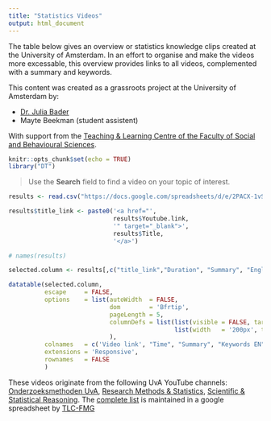 ```yaml
---
title: "Statistics Videos"
output: html_document
---
```


The table below gives an overview or statistics knowledge clips created at the University of Amsterdam. In an effort to organise and make the videos more excessable, this overview provides links to all videos, complemented with a summary and keywords.

This content was created as a grassroots project at the University of Amsterdam by:

* [Dr. Julia Bader](https://www.uva.nl/profiel/b/a/j.bader2/j.bader2.html)
* Mayte Beekman (student assistent)

With support from the [Teaching & Learning Centre of the Faculty of Social and Behavioural Sciences](http://tlc.uva.nl/en/article-faculty/fmg-en/).

```r
knitr::opts_chunk$set(echo = TRUE)
library("DT")
```

> Use the **Search** field to find a video on your topic of interest.

```r
results <- read.csv("https://docs.google.com/spreadsheets/d/e/2PACX-1vSlE5LD2CN1cKgbrhBjAseRQfs-ic8nWzSjvDIHNYU4Eh9J56hsielJulXm9xdmsQ/pub?gid=353127445&single=true&output=csv")

results$title_link <- paste0('<a href="', 
                             results$Youtube.link,
                             '" target="_blank">',
                             results$Title,
                             '</a>')

# names(results)

selected.column <- results[,c("title_link","Duration", "Summary", "English.keywords", "Dutch.keywords")]

datatable(selected.column, 
          escape     = FALSE,
          options    = list(autoWidth  = FALSE,
                            dom        = 'Bfrtip',
                            pageLength = 5,
                            columnDefs = list(list(visible = FALSE, targets = c(3,4)),
                                              list(width   = '200px', targets = c(0)))
                            ),
          colnames   = c('Video link', "Time", "Summary", "Keywords EN", "Keywords NL"),
          extensions = 'Responsive',
          rownames   = FALSE
          )
```

These videos originate from the following UvA YouTube channels: [Onderzoeksmethoden UvA](https://www.youtube.com/channel/UC3RJrU7HbOdqWX2eHNZ8i7A), [Research Methods & Statistics](https://www.youtube.com/channel/UCcjogDXLLQCMtpGvQTNZrOg), [Scientific & Statistical Reasoning](https://www.youtube.com/channel/UCt9z-wt6x8TbgJWCCSges8w). The [complete list](https://docs.google.com/spreadsheets/d/e/2PACX-1vSlE5LD2CN1cKgbrhBjAseRQfs-ic8nWzSjvDIHNYU4Eh9J56hsielJulXm9xdmsQ/pub?gid=353127445&single=true&output=csv) is maintained in a google spreadsheet by <a href="mailto:tlc-fmg@uva.nl">TLC-FMG</a>